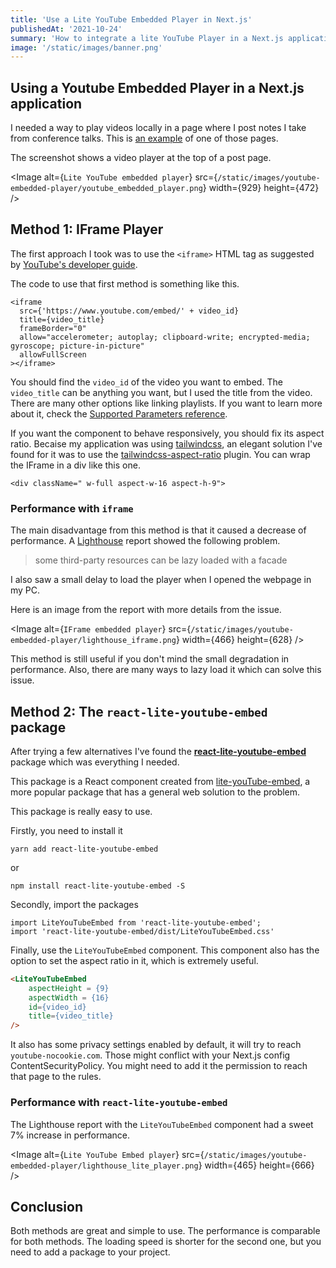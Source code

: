 ```yaml
---
title: 'Use a Lite YouTube Embedded Player in Next.js'
publishedAt: '2021-10-24'
summary: 'How to integrate a lite YouTube Player in a Next.js application for performance improvements.'
image: '/static/images/banner.png'
---
```



## Using a Youtube Embedded Player in a Next.js application
I needed a way to play videos locally in a page where I post notes I take from conference talks. This is [an example](https://franciscomoretti.vercel.app/talk/bFSnXNIsK4A) of one of those pages.

The screenshot shows a video player at the top of a post page.

<Image
  alt={`Lite YouTube embedded player`}
  src={`/static/images/youtube-embedded-player/youtube_embedded_player.png`}
  width={929}
  height={472}
/>

## Method 1: IFrame Player
The first approach I took was to use the `<iframe>` HTML tag as suggested by [YouTube's developer guide](https://developers.google.com/youtube/iframe_api_reference).

The code to use that first method is something like this.
```JSX
<iframe
  src={'https://www.youtube.com/embed/' + video_id}
  title={video_title}
  frameBorder="0"
  allow="accelerometer; autoplay; clipboard-write; encrypted-media; gyroscope; picture-in-picture"
  allowFullScreen
></iframe>
```

You should find the `video_id` of the video you want to embed. The `video_title` can be anything you want, but I used the title from the video.
There are many other options like linking playlists. If you want to learn more about it, check the [Supported Parameters reference](https://developers.google.com/youtube/player_parameters).

If you want the component to behave responsively, you should fix its aspect ratio. Becaise my application was using [tailwindcss](https://tailwindcss.com/), an elegant solution I've found for it was to use the [tailwindcss-aspect-ratio](https://github.com/tailwindlabs/tailwindcss-aspect-ratio) plugin. You can wrap the IFrame in a div like this one.
```JSX
<div className=" w-full aspect-w-16 aspect-h-9">
```

### Performance with `iframe`
The main disadvantage from this method is that it caused a decrease of performance. A [Lighthouse](https://developers.google.com/web/tools/lighthouse) report showed the following problem.
> some third-party resources can be lazy loaded with a facade

I also saw a small delay to load the player when I opened the webpage in my PC.

Here is an image from the report with more details from the issue.

<Image
  alt={`IFrame embedded player`}
  src={`/static/images/youtube-embedded-player/lighthouse_iframe.png`}
  width={466}
  height={628}
/>

This method is still useful if you don't mind the small degradation in performance. Also, there are many ways to lazy load it which can solve this issue.

## Method 2: The `react-lite-youtube-embed` package

After trying a few alternatives I've found the [**react-lite-youtube-embed**](https://www.npmjs.com/package/react-lite-youtube-embed) package which was everything I needed.

This package is a React component created from [lite-youTube-embed](https://www.npmjs.com/package/lite-youtube-embed), a more popular package that has a general web solution to the problem.

This package is really easy to use.

Firstly, you need to install it
```
yarn add react-lite-youtube-embed
```
or
```
npm install react-lite-youtube-embed -S
```

Secondly, import the packages
```JSX
import LiteYouTubeEmbed from 'react-lite-youtube-embed';
import 'react-lite-youtube-embed/dist/LiteYouTubeEmbed.css'
```

Finally, use the `LiteYouTubeEmbed` component. This component also has the option to set the aspect ratio in it, which is extremely useful.

```html
<LiteYouTubeEmbed
    aspectHeight = {9}
    aspectWidth = {16}
    id={video_id}
    title={video_title}
/>
```

It also has some privacy settings enabled by default, it will try to reach `youtube-nocookie.com`. Those might conflict with your Next.js config ContentSecurityPolicy. You might need to add it the permission to reach that page to the rules.

### Performance with `react-lite-youtube-embed`
The Lighthouse report with the `LiteYouTubeEmbed` component had a sweet 7% increase in performance.

<Image
  alt={`Lite YouTube Embed player`}
  src={`/static/images/youtube-embedded-player/lighthouse_lite_player.png`}
  width={465}
  height={666}
/>

## Conclusion
Both methods are great and simple to use. The performance is comparable for both methods. The loading speed is shorter for the second one, but you need to add a package to your project.